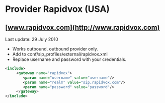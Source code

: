 
# Provider Rapidvox (USA) 

 

## [www.rapidvox.com](http://www.rapidvox.com)

Last update: 29 July 2010

* Works outbound, outbound provider only.
* Add to conf/sip\_profiles/external/rapidvox.xml
* Replace username and password with your credentials.

```xml
<include>
     <gateway name="rapidvox">
        <param name="username" value="username"/>
        <param name="realm" value="sip.rapidvox.com"/>
        <param name="password" value="password"/>
     </gateway>
</include>
```


